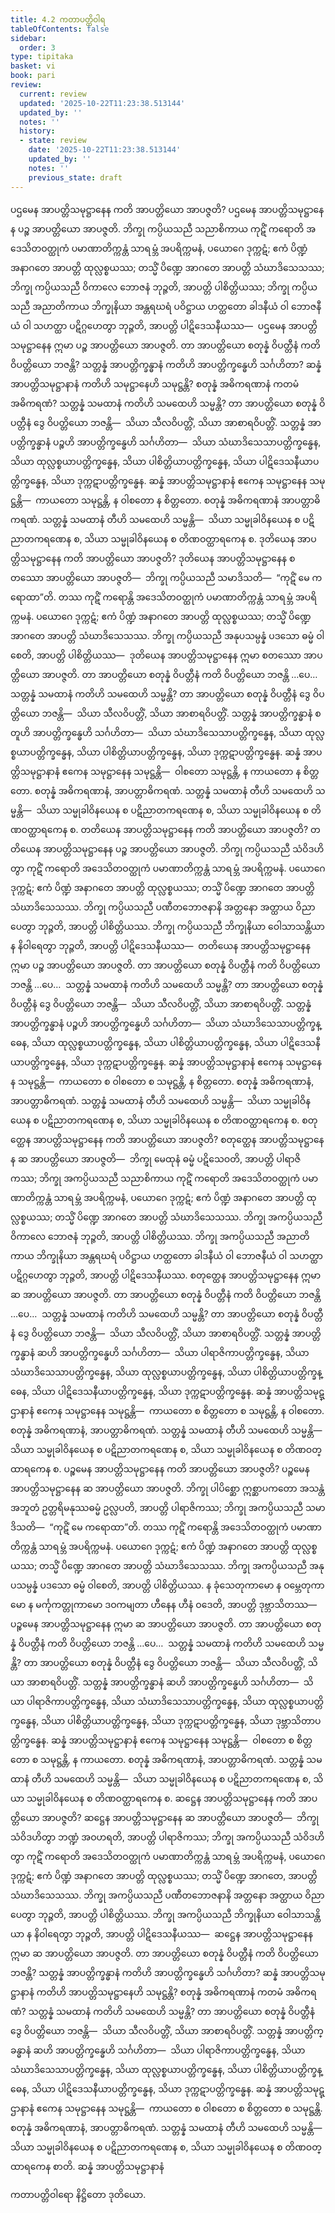 ```yaml
---
title: 4.2 ကတာပတ္တိဝါရ
tableOfContents: false
sidebar:
  order: 3
type: tipitaka
basket: vi
book: pari
review:
  current: review
  updated: '2025-10-22T11:23:38.513144'
  updated_by: ''
  notes: ''
  history:
  - state: review
    date: '2025-10-22T11:23:38.513144'
    updated_by: ''
    notes: ''
    previous_state: draft
---
```



<ReviewStatus review={frontmatter.review} showDetails={true} />

<HypothesisAnnotation frontmatter={frontmatter} />

<DynamicBreadcrumb />

<Division number="277" book="pari" e="ch" v="5" p="170">

<Paragraph number="1189" book="pari">
ပဌမေန အာပတ္တိသမုဋ္ဌာနေန ကတိ အာပတ္တိယော အာပဇ္ဇတိ? ပဌမေန အာပတ္တိသမုဋ္ဌာနေန ပဉ္စ အာပတ္တိယော အာပဇ္ဇတိ. ဘိက္ခု ကပ္ပိယသညီ သညာစိကာယ ကုဋိံ ကရောတိ အဒေသိတဝတ္ထုကံ ပမာဏာတိက္ကန္တံ သာရမ္ဘံ အပရိက္ကမနံ, ပယောဂေ ဒုက္ကဋံ; ဧကံ ပိဏ္ဍံ အနာဂတေ အာပတ္တိ ထုလ္လစ္စယဿ; တသ္မိံ ပိဏ္ဍေ အာဂတေ အာပတ္တိ သံဃာဒိသေသဿ; ဘိက္ခု ကပ္ပိယသညီ ဝိကာလေ ဘောဇနံ ဘုဉ္ဇတိ, အာပတ္တိ ပါစိတ္တိယဿ; ဘိက္ခု ကပ္ပိယသညီ အညာတိကာယ ဘိက္ခုနိယာ အန္တရဃရံ ပဝိဋ္ဌာယ ဟတ္ထတော ခါဒနီယံ ဝါ ဘောဇနီယံ ဝါ သဟတ္ထာ ပဋိဂ္ဂဟေတွာ ဘုဉ္ဇတိ, အာပတ္တိ ပါဋိဒေသနီယဿ—  ပဌမေန အာပတ္တိသမုဋ္ဌာနေန ဣမာ ပဉ္စ အာပတ္တိယော အာပဇ္ဇတိ.
</Paragraph>

<Paragraph number="1190" book="pari">
တာ အာပတ္တိယော စတုန္နံ ဝိပတ္တီနံ ကတိ ဝိပတ္တိယော ဘဇန္တိ? သတ္တန္နံ အာပတ္တိက္ခန္ဓာနံ ကတိဟိ အာပတ္တိက္ခန္ဓေဟိ သင်္ဂဟိတာ? ဆန္နံ အာပတ္တိသမုဋ္ဌာနာနံ ကတိဟိ သမုဋ္ဌာနေဟိ သမုဋ္ဌန္တိ? စတုန္နံ အဓိကရဏာနံ ကတမံ အဓိကရဏံ? သတ္တန္နံ သမထာနံ ကတိဟိ သမထေဟိ သမ္မန္တိ? တာ အာပတ္တိယော စတုန္နံ ဝိပတ္တီနံ ဒွေ ဝိပတ္တိယော ဘဇန္တိ—  သိယာ သီလဝိပတ္တိံ, သိယာ အာစာရဝိပတ္တိံ. သတ္တန္နံ အာပတ္တိက္ခန္ဓာနံ ပဉ္စဟိ အာပတ္တိက္ခန္ဓေဟိ သင်္ဂဟိတာ—  သိယာ သံဃာဒိသေသာပတ္တိက္ခန္ဓေန, သိယာ ထုလ္လစ္စယာပတ္တိက္ခန္ဓေန, သိယာ ပါစိတ္တိယာပတ္တိက္ခန္ဓေန, သိယာ ပါဋိဒေသနီယာပတ္တိက္ခန္ဓေန, သိယာ ဒုက္ကဋာပတ္တိက္ခန္ဓေန. ဆန္နံ အာပတ္တိသမုဋ္ဌာနာနံ ဧကေန သမုဋ္ဌာနေန သမုဋ္ဌန္တိ—  ကာယတော သမုဋ္ဌန္တိ, န ဝါစတော န စိတ္တတော. စတုန္နံ အဓိကရဏာနံ အာပတ္တာဓိကရဏံ. သတ္တန္နံ သမထာနံ တီဟိ သမထေဟိ သမ္မန္တိ—  သိယာ သမ္မုခါဝိနယေန စ ပဋိညာတကရဏေန စ, သိယာ သမ္မုခါဝိနယေန စ တိဏဝတ္ထာရကေန စ.
</Paragraph>

</Division>
<Division number="278" book="pari" e="ch" v="5" p="171">

<Paragraph number="1191" book="pari">
ဒုတိယေန အာပတ္တိသမုဋ္ဌာနေန ကတိ အာပတ္တိယော အာပဇ္ဇတိ? ဒုတိယေန အာပတ္တိသမုဋ္ဌာနေန စတဿော အာပတ္တိယော အာပဇ္ဇတိ—  ဘိက္ခု ကပ္ပိယသညီ သမာဒိသတိ—  “ကုဋိံ မေ ကရောထာ”တိ. တဿ ကုဋိံ ကရောန္တိ အဒေသိတဝတ္ထုကံ ပမာဏာတိက္ကန္တံ သာရမ္ဘံ အပရိက္ကမနံ. ပယောဂေ ဒုက္ကဋံ; ဧကံ ပိဏ္ဍံ အနာဂတေ အာပတ္တိ ထုလ္လစ္စယဿ; တသ္မိံ ပိဏ္ဍေ အာဂတေ အာပတ္တိ သံဃာဒိသေသဿ. ဘိက္ခု ကပ္ပိယသညီ အနုပသမ္ပန္နံ ပဒသော ဓမ္မံ ဝါစေတိ, အာပတ္တိ ပါစိတ္တိယဿ—  ဒုတိယေန အာပတ္တိသမုဋ္ဌာနေန ဣမာ စတဿော အာပတ္တိယော အာပဇ္ဇတိ.
</Paragraph>

<Paragraph number="1192" book="pari">
တာ အာပတ္တိယော စတုန္နံ ဝိပတ္တီနံ ကတိ ဝိပတ္တိယော ဘဇန္တိ …ပေ…  သတ္တန္နံ သမထာနံ ကတိဟိ သမထေဟိ သမ္မန္တိ? တာ အာပတ္တိယော စတုန္နံ ဝိပတ္တီနံ ဒွေ ဝိပတ္တိယော ဘဇန္တိ—  သိယာ သီလဝိပတ္တိံ, သိယာ အာစာရဝိပတ္တိံ. သတ္တန္နံ အာပတ္တိက္ခန္ဓာနံ စတူဟိ အာပတ္တိက္ခန္ဓေဟိ သင်္ဂဟိတာ—  သိယာ သံဃာဒိသေသာပတ္တိက္ခန္ဓေန, သိယာ ထုလ္လစ္စယာပတ္တိက္ခန္ဓေန, သိယာ ပါစိတ္တိယာပတ္တိက္ခန္ဓေန, သိယာ ဒုက္ကဋာပတ္တိက္ခန္ဓေန. ဆန္နံ အာပတ္တိသမုဋ္ဌာနာနံ ဧကေန သမုဋ္ဌာနေန သမုဋ္ဌန္တိ—  ဝါစတော သမုဋ္ဌန္တိ, န ကာယတော န စိတ္တတော. စတုန္နံ အဓိကရဏာနံ, အာပတ္တာဓိကရဏံ. သတ္တန္နံ သမထာနံ တီဟိ သမထေဟိ သမ္မန္တိ—  သိယာ သမ္မုခါဝိနယေန စ ပဋိညာတကရဏေန စ, သိယာ သမ္မုခါဝိနယေန စ တိဏဝတ္ထာရကေန စ.
</Paragraph>

</Division>
<Division number="279" book="pari" e="ch" v="5" p="172">

<Paragraph number="1193" book="pari">
တတိယေန အာပတ္တိသမုဋ္ဌာနေန ကတိ အာပတ္တိယော အာပဇ္ဇတိ? တတိယေန အာပတ္တိသမုဋ္ဌာနေန ပဉ္စ အာပတ္တိယော အာပဇ္ဇတိ. ဘိက္ခု ကပ္ပိယသညီ သံဝိဒဟိတွာ ကုဋိံ ကရောတိ အဒေသိတဝတ္ထုကံ ပမာဏာတိက္ကန္တံ သာရမ္ဘံ အပရိက္ကမနံ. ပယောဂေ ဒုက္ကဋံ; ဧကံ ပိဏ္ဍံ အနာဂတေ အာပတ္တိ ထုလ္လစ္စယဿ; တသ္မိံ ပိဏ္ဍေ အာဂတေ အာပတ္တိ သံဃာဒိသေသဿ. ဘိက္ခု ကပ္ပိယသညီ ပဏီတဘောဇနာနိ အတ္တနော အတ္ထာယ ဝိညာပေတွာ ဘုဉ္ဇတိ, အာပတ္တိ ပါစိတ္တိယဿ. ဘိက္ခု ကပ္ပိယသညီ ဘိက္ခုနိယာ ဝေါသာသန္တိယာ န နိဝါရေတွာ ဘုဉ္ဇတိ, အာပတ္တိ ပါဋိဒေသနီယဿ—  တတိယေန အာပတ္တိသမုဋ္ဌာနေန ဣမာ ပဉ္စ အာပတ္တိယော အာပဇ္ဇတိ.
</Paragraph>

<Paragraph number="1194" book="pari">
တာ အာပတ္တိယော စတုန္နံ ဝိပတ္တီနံ ကတိ ဝိပတ္တိယော ဘဇန္တိ …ပေ…  သတ္တန္နံ သမထာနံ ကတိဟိ သမထေဟိ သမ္မန္တိ? တာ အာပတ္တိယော စတုန္နံ ဝိပတ္တီနံ ဒွေ ဝိပတ္တိယော ဘဇန္တိ—  သိယာ သီလဝိပတ္တိံ, သိယာ အာစာရဝိပတ္တိံ. သတ္တန္နံ အာပတ္တိက္ခန္ဓာနံ ပဉ္စဟိ အာပတ္တိက္ခန္ဓေဟိ သင်္ဂဟိတာ—  သိယာ သံဃာဒိသေသာပတ္တိက္ခန္ဓေန, သိယာ ထုလ္လစ္စယာပတ္တိက္ခန္ဓေန, သိယာ ပါစိတ္တိယာပတ္တိက္ခန္ဓေန, သိယာ ပါဋိဒေသနီယာပတ္တိက္ခန္ဓေန, သိယာ ဒုက္ကဋာပတ္တိက္ခန္ဓေန. ဆန္နံ အာပတ္တိသမုဋ္ဌာနာနံ ဧကေန သမုဋ္ဌာနေန သမုဋ္ဌန္တိ—  ကာယတော စ ဝါစတော စ သမုဋ္ဌန္တိ, န စိတ္တတော. စတုန္နံ အဓိကရဏာနံ, အာပတ္တာဓိကရဏံ. သတ္တန္နံ သမထာနံ တီဟိ သမထေဟိ သမ္မန္တိ—  သိယာ သမ္မုခါဝိနယေန စ ပဋိညာတကရဏေန စ, သိယာ သမ္မုခါဝိနယေန စ တိဏဝတ္ထာရကေန စ.
</Paragraph>

</Division>
<Division number="280" book="pari" e="ch" v="5" p="172">

<Paragraph number="1195" book="pari">
စတုတ္ထေန အာပတ္တိသမုဋ္ဌာနေန ကတိ အာပတ္တိယော အာပဇ္ဇတိ? စတုတ္ထေန အာပတ္တိသမုဋ္ဌာနေန ဆ အာပတ္တိယော အာပဇ္ဇတိ—  ဘိက္ခု မေထုနံ ဓမ္မံ ပဋိသေဝတိ, အာပတ္တိ ပါရာဇိကဿ; ဘိက္ခု အကပ္ပိယသညီ သညာစိကာယ ကုဋိံ ကရောတိ အဒေသိတဝတ္ထုကံ ပမာဏာတိက္ကန္တံ သာရမ္ဘံ အပရိက္ကမနံ, ပယောဂေ ဒုက္ကဋံ; ဧကံ ပိဏ္ဍံ အနာဂတေ အာပတ္တိ ထုလ္လစ္စယဿ; တသ္မိံ ပိဏ္ဍေ အာဂတေ အာပတ္တိ သံဃာဒိသေသဿ. ဘိက္ခု အကပ္ပိယသညီ ဝိကာလေ ဘောဇနံ ဘုဉ္ဇတိ, အာပတ္တိ ပါစိတ္တိယဿ. ဘိက္ခု အကပ္ပိယသညီ အညာတိကာယ ဘိက္ခုနိယာ အန္တရဃရံ ပဝိဋ္ဌာယ ဟတ္ထတော ခါဒနီယံ ဝါ ဘောဇနီယံ ဝါ သဟတ္ထာ ပဋိဂ္ဂဟေတွာ ဘုဉ္ဇတိ, အာပတ္တိ ပါဋိဒေသနီယဿ. စတုတ္ထေန အာပတ္တိသမုဋ္ဌာနေန ဣမာ ဆ အာပတ္တိယော အာပဇ္ဇတိ.
</Paragraph>

<Paragraph number="1196" book="pari">
တာ အာပတ္တိယော စတုန္နံ ဝိပတ္တီနံ ကတိ ဝိပတ္တိယော ဘဇန္တိ …ပေ…  သတ္တန္နံ သမထာနံ ကတိဟိ သမထေဟိ သမ္မန္တိ? တာ အာပတ္တိယော စတုန္နံ ဝိပတ္တီနံ ဒွေ ဝိပတ္တိယော ဘဇန္တိ—  သိယာ သီလဝိပတ္တိံ, သိယာ အာစာရဝိပတ္တိံ. သတ္တန္နံ အာပတ္တိက္ခန္ဓာနံ ဆဟိ အာပတ္တိက္ခန္ဓေဟိ သင်္ဂဟိတာ—  သိယာ ပါရာဇိကာပတ္တိက္ခန္ဓေန, သိယာ သံဃာဒိသေသာပတ္တိက္ခန္ဓေန, သိယာ ထုလ္လစ္စယာပတ္တိက္ခန္ဓေန, သိယာ ပါစိတ္တိယာပတ္တိက္ခန္ဓေန, သိယာ ပါဋိဒေသနီယာပတ္တိက္ခန္ဓေန, သိယာ ဒုက္ကဋာပတ္တိက္ခန္ဓေန. ဆန္နံ အာပတ္တိသမုဋ္ဌာနာနံ ဧကေန သမုဋ္ဌာနေန သမုဋ္ဌန္တိ—  ကာယတော စ စိတ္တတော စ သမုဋ္ဌန္တိ, န ဝါစတော. စတုန္နံ အဓိကရဏာနံ, အာပတ္တာဓိကရဏံ. သတ္တန္နံ သမထာနံ တီဟိ သမထေဟိ သမ္မန္တိ—  သိယာ သမ္မုခါဝိနယေန စ ပဋိညာတကရဏေန စ, သိယာ သမ္မုခါဝိနယေန စ တိဏဝတ္ထာရကေန စ.
</Paragraph>

</Division>
<Division number="281" book="pari" e="ch" v="5" p="173">

<Paragraph number="1197" book="pari">
ပဉ္စမေန အာပတ္တိသမုဋ္ဌာနေန ကတိ အာပတ္တိယော အာပဇ္ဇတိ? ပဉ္စမေန အာပတ္တိသမုဋ္ဌာနေန ဆ အာပတ္တိယော အာပဇ္ဇတိ. ဘိက္ခု ပါပိစ္ဆော ဣစ္ဆာပကတော အသန္တံ အဘူတံ ဥတ္တရိမနုဿဓမ္မံ ဥလ္လပတိ, အာပတ္တိ ပါရာဇိကဿ; ဘိက္ခု အကပ္ပိယသညီ သမာဒိသတိ—  “ကုဋိံ မေ ကရောထာ”တိ. တဿ ကုဋိံ ကရောန္တိ အဒေသိတဝတ္ထုကံ ပမာဏာတိက္ကန္တံ သာရမ္ဘံ အပရိက္ကမနံ. ပယောဂေ ဒုက္ကဋံ; ဧကံ ပိဏ္ဍံ အနာဂတေ အာပတ္တိ ထုလ္လစ္စယဿ; တသ္မိံ ပိဏ္ဍေ အာဂတေ အာပတ္တိ သံဃာဒိသေသဿ. ဘိက္ခု အကပ္ပိယသညီ အနုပသမ္ပန္နံ ပဒသော ဓမ္မံ ဝါစေတိ, အာပတ္တိ ပါစိတ္တိယဿ. န ခုံသေတုကာမော န ဝမ္ဘေတုကာမော န မင်္ကုကတ္တုကာမော ဒဝကမျတာ ဟီနေန ဟီနံ ဝဒေတိ, အာပတ္တိ ဒုဗ္ဘာသိတဿ—  ပဉ္စမေန အာပတ္တိသမုဋ္ဌာနေန ဣမာ ဆ အာပတ္တိယော အာပဇ္ဇတိ.
</Paragraph>

<Paragraph number="1198" book="pari">
တာ အာပတ္တိယော စတုန္နံ ဝိပတ္တီနံ ကတိ ဝိပတ္တိယော ဘဇန္တိ …ပေ…  သတ္တန္နံ သမထာနံ ကတိဟိ သမထေဟိ သမ္မန္တိ? တာ အာပတ္တိယော စတုန္နံ ဝိပတ္တီနံ ဒွေ ဝိပတ္တိယော ဘဇန္တိ—  သိယာ သီလဝိပတ္တိံ, သိယာ အာစာရဝိပတ္တိံ. သတ္တန္နံ အာပတ္တိက္ခန္ဓာနံ ဆဟိ အာပတ္တိက္ခန္ဓေဟိ သင်္ဂဟိတာ—  သိယာ ပါရာဇိကာပတ္တိက္ခန္ဓေန, သိယာ သံဃာဒိသေသာပတ္တိက္ခန္ဓေန, သိယာ ထုလ္လစ္စယာပတ္တိက္ခန္ဓေန, သိယာ ပါစိတ္တိယာပတ္တိက္ခန္ဓေန, သိယာ ဒုက္ကဋာပတ္တိက္ခန္ဓေန, သိယာ ဒုဗ္ဘာသိတာပတ္တိက္ခန္ဓေန. ဆန္နံ အာပတ္တိသမုဋ္ဌာနာနံ ဧကေန သမုဋ္ဌာနေန သမုဋ္ဌန္တိ—  ဝါစတော စ စိတ္တတော စ သမုဋ္ဌန္တိ, န ကာယတော. စတုန္နံ အဓိကရဏာနံ, အာပတ္တာဓိကရဏံ. သတ္တန္နံ သမထာနံ တီဟိ သမထေဟိ သမ္မန္တိ—  သိယာ သမ္မုခါဝိနယေန စ ပဋိညာတကရဏေန စ, သိယာ သမ္မုခါဝိနယေန စ တိဏဝတ္ထာရကေန စ.
</Paragraph>

</Division>
<Division number="282" book="pari" e="ch" v="5" p="174">

<Paragraph number="1199" book="pari">
ဆဋ္ဌေန အာပတ္တိသမုဋ္ဌာနေန ကတိ အာပတ္တိယော အာပဇ္ဇတိ? ဆဋ္ဌေန အာပတ္တိသမုဋ္ဌာနေန ဆ အာပတ္တိယော အာပဇ္ဇတိ—  ဘိက္ခု သံဝိဒဟိတွာ ဘဏ္ဍံ အဝဟရတိ, အာပတ္တိ ပါရာဇိကဿ; ဘိက္ခု အကပ္ပိယသညီ သံဝိဒဟိတွာ ကုဋိံ ကရောတိ အဒေသိတဝတ္ထုကံ ပမာဏာတိက္ကန္တံ သာရမ္ဘံ အပရိက္ကမနံ, ပယောဂေ ဒုက္ကဋံ; ဧကံ ပိဏ္ဍံ အနာဂတေ အာပတ္တိ ထုလ္လစ္စယဿ; တသ္မိံ ပိဏ္ဍေ အာဂတေ, အာပတ္တိ သံဃာဒိသေသဿ. ဘိက္ခု အကပ္ပိယသညီ ပဏီတဘောဇနာနိ အတ္တနော အတ္ထာယ ဝိညာပေတွာ ဘုဉ္ဇတိ, အာပတ္တိ ပါစိတ္တိယဿ. ဘိက္ခု အကပ္ပိယသညီ ဘိက္ခုနိယာ ဝေါသာသန္တိယာ န နိဝါရေတွာ ဘုဉ္ဇတိ, အာပတ္တိ ပါဋိဒေသနီယဿ—  ဆဋ္ဌေန အာပတ္တိသမုဋ္ဌာနေန ဣမာ ဆ အာပတ္တိယော အာပဇ္ဇတိ.
</Paragraph>

<Paragraph number="1200" book="pari">
တာ အာပတ္တိယော စတုန္နံ ဝိပတ္တီနံ ကတိ ဝိပတ္တိယော ဘဇန္တိ? သတ္တန္နံ အာပတ္တိက္ခန္ဓာနံ ကတိဟိ အာပတ္တိက္ခန္ဓေဟိ သင်္ဂဟိတာ? ဆန္နံ အာပတ္တိသမုဋ္ဌာနာနံ ကတိဟိ အာပတ္တိသမုဋ္ဌာနေဟိ သမုဋ္ဌန္တိ? စတုန္နံ အဓိကရဏာနံ ကတမံ အဓိကရဏံ? သတ္တန္နံ သမထာနံ ကတိဟိ သမထေဟိ သမ္မန္တိ? တာ အာပတ္တိယော စတုန္နံ ဝိပတ္တီနံ ဒွေ ဝိပတ္တိယော ဘဇန္တိ—  သိယာ သီလဝိပတ္တိံ, သိယာ အာစာရဝိပတ္တိံ. သတ္တန္နံ အာပတ္တိက္ခန္ဓာနံ ဆဟိ အာပတ္တိက္ခန္ဓေဟိ သင်္ဂဟိတာ—  သိယာ ပါရာဇိကာပတ္တိက္ခန္ဓေန, သိယာ သံဃာဒိသေသာပတ္တိက္ခန္ဓေန, သိယာ ထုလ္လစ္စယာပတ္တိက္ခန္ဓေန, သိယာ ပါစိတ္တိယာပတ္တိက္ခန္ဓေန, သိယာ ပါဋိဒေသနီယာပတ္တိက္ခန္ဓေန, သိယာ ဒုက္ကဋာပတ္တိက္ခန္ဓေန. ဆန္နံ အာပတ္တိသမုဋ္ဌာနာနံ ဧကေန သမုဋ္ဌာနေန သမုဋ္ဌန္တိ—  ကာယတော စ ဝါစတော စ စိတ္တတော စ သမုဋ္ဌန္တိ. စတုန္နံ အဓိကရဏာနံ, အာပတ္တာဓိကရဏံ. သတ္တန္နံ သမထာနံ တီဟိ သမထေဟိ သမ္မန္တိ—  သိယာ သမ္မုခါဝိနယေန စ ပဋိညာတကရဏေန စ, သိယာ သမ္မုခါဝိနယေန စ တိဏဝတ္ထာရကေန စာတိ.

</Paragraph>
</Division>

<Paragraph number="1201" type="center" book="pari">
ဆန္နံ အာပတ္တိသမုဋ္ဌာနာနံ

  
ကတာပတ္တိဝါရော နိဋ္ဌိတော ဒုတိယော.
</Paragraph>